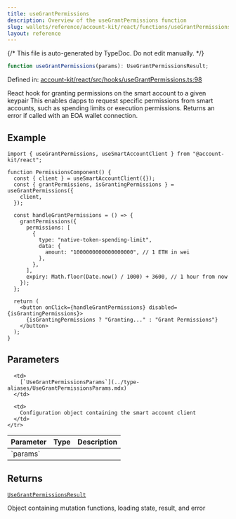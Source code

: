 ```yaml
---
title: useGrantPermissions
description: Overview of the useGrantPermissions function
slug: wallets/reference/account-kit/react/functions/useGrantPermissions
layout: reference
---
```


{/* This file is auto-generated by TypeDoc. Do not edit manually. */}

```ts
function useGrantPermissions(params): UseGrantPermissionsResult;
```

Defined in: [account-kit/react/src/hooks/useGrantPermissions.ts:98](https://github.com/alchemyplatform/aa-sdk/blob/153785ddc87beb160382c2bae7dbafa4a66ade9a/account-kit/react/src/hooks/useGrantPermissions.ts#L98)

React hook for granting permissions on the smart account to a given keypair
This enables dapps to request specific permissions from smart accounts, such as spending limits or execution permissions.
Returns an error if called with an EOA wallet connection.

## Example

```tsx twoslash
import { useGrantPermissions, useSmartAccountClient } from "@account-kit/react";

function PermissionsComponent() {
  const { client } = useSmartAccountClient({});
  const { grantPermissions, isGrantingPermissions } = useGrantPermissions({
    client,
  });

  const handleGrantPermissions = () => {
    grantPermissions({
      permissions: [
        {
          type: "native-token-spending-limit",
          data: {
            amount: "1000000000000000000", // 1 ETH in wei
          },
        },
      ],
      expiry: Math.floor(Date.now() / 1000) + 3600, // 1 hour from now
    });
  };

  return (
    <button onClick={handleGrantPermissions} disabled={isGrantingPermissions}>
      {isGrantingPermissions ? "Granting..." : "Grant Permissions"}
    </button>
  );
}
```

## Parameters

<table>
  <thead>
    <tr>
      <th align="left">Parameter</th>
      <th align="left">Type</th>
      <th align="left">Description</th>
    </tr>
  </thead>

  <tbody>
    <tr>
      <td>
        `params`
      </td>

      <td>
        [`UseGrantPermissionsParams`](../type-aliases/UseGrantPermissionsParams.mdx)
      </td>

      <td>
        Configuration object containing the smart account client
      </td>
    </tr>

  </tbody>
</table>

## Returns

[`UseGrantPermissionsResult`](../type-aliases/UseGrantPermissionsResult.mdx)

Object containing mutation functions, loading state, result, and error
